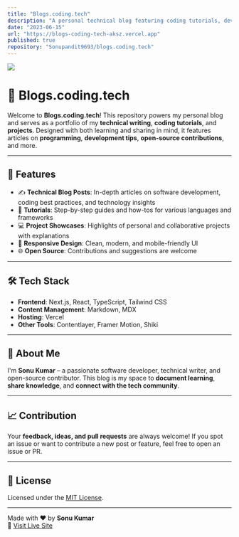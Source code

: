 ```yaml
---
title: "Blogs.coding.tech"
description: "A personal technical blog featuring coding tutorials, dev insights, and project showcases"
date: "2023-06-15"
url: "https://blogs-coding-tech-aksz.vercel.app"
published: true
repository: "Sonupandit9693/blogs.coding.tech"
---
```

[![](/blogs_coding_tech_banner.png)](https://blogs-coding-tech-aksz.vercel.app)

# 📝 Blogs.coding.tech

Welcome to **Blogs.coding.tech**! This repository powers my personal blog and serves as a portfolio of my **technical writing**, **coding tutorials**, and **projects**. Designed with both learning and sharing in mind, it features articles on **programming**, **development tips**, **open-source contributions**, and more.

---

## 🚀 Features

- ✍️ **Technical Blog Posts**: In-depth articles on software development, coding best practices, and technology insights  
- 🧠 **Tutorials**: Step-by-step guides and how-tos for various languages and frameworks  
- 💻 **Project Showcases**: Highlights of personal and collaborative projects with explanations  
- 📱 **Responsive Design**: Clean, modern, and mobile-friendly UI  
- 🌐 **Open Source**: Contributions and suggestions are welcome  

---

## 🛠️ Tech Stack

- **Frontend**: Next.js, React, TypeScript, Tailwind CSS  
- **Content Management**: Markdown, MDX  
- **Hosting**: Vercel  
- **Other Tools**: Contentlayer, Framer Motion, Shiki  

---

## 👤 About Me

I'm **Sonu Kumar** – a passionate software developer, technical writer, and open-source contributor. This blog is my space to **document learning**, **share knowledge**, and **connect with the tech community**.

---

## 📈 Contribution

Your **feedback, ideas, and pull requests** are always welcome! If you spot an issue or want to contribute a new post or feature, feel free to open an issue or PR.

---

## 📝 License

Licensed under the [MIT License](https://github.com/Sonupandit9693/blogs.coding.tech/blob/main/LICENSE).

---

Made with ❤️ by **Sonu Kumar**  
🔗 [Visit Live Site](https://blogs-coding-tech-aksz.vercel.app)